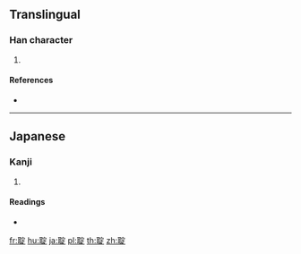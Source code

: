 {{character info/new}}
==Translingual==

===Han character===
{{Han char|rn=128|rad=耳|as=08|sn=14|four=|canj=SJJMO}}

# {{defn|Han|sort=耳08}}

====References====
* {{Han ref|kx=0968.221|dkj=29113|dj=1418.160|hdz=42791.171|uh=8062|ud=32866}}

----

==Japanese==

===Kanji===
{{ja-kanji|grade=|rs=耳08}}

# {{defn|lang=ja|sort=耳08}}

====Readings====
* {{ja-readings|on=|kun=[[しかと]] (shikato)|nanori=}}

[[fr:聢]]
[[hu:聢]]
[[ja:聢]]
[[pl:聢]]
[[th:聢]]
[[zh:聢]]